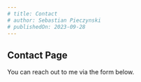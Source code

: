 ---
# title: Contact
# author: Sebastian Pieczynski
# publishedOn: 2023-09-28
---

## Contact Page

<div className="min-h-[59dvh]">
You can reach out to me via the form below.
<ContactForm />
</div>
